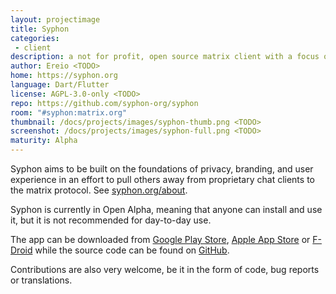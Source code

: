 ```yaml
---
layout: projectimage
title: Syphon
categories:
 - client
description: a not for profit, open source matrix client with a focus on privacy and ease of use
author: Ereio <TODO>
home: https://syphon.org
language: Dart/Flutter
license: AGPL-3.0-only <TODO>
repo: https://github.com/syphon-org/syphon
room: "#syphon:matrix.org"
thumbnail: /docs/projects/images/syphon-thumb.png <TODO>
screenshot: /docs/projects/images/syphon-full.png <TODO>
maturity: Alpha
---
```


Syphon aims to be built on the foundations of privacy, branding, and user experience in an effort to pull others away from proprietary chat clients to the matrix protocol. See [syphon.org/about](https://www.syphon.org/about).

Syphon is currently in Open Alpha, meaning that anyone can install and use it, but it is not recommended for day-to-day use.

The app can be downloaded from [Google Play Store](https://play.google.com/store/apps/details?id=org.tether.tether), [Apple App Store](https://apps.apple.com/us/app/syphon/id1496285352) or [F-Droid](https://f-droid.org/packages/org.tether.tether) while the source code can be found on [GitHub](https://github.com/syphon-org/syphon).

Contributions are also very welcome, be it in the form of code, bug reports or translations.
